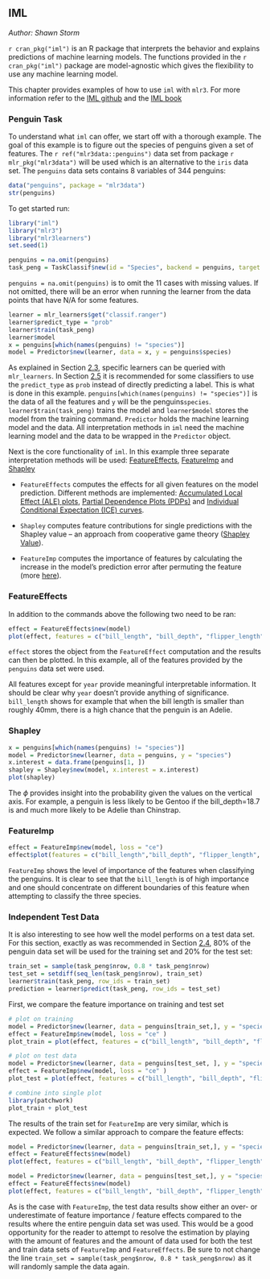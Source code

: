 ## IML {#iml}

*Author: Shawn Storm*

`r cran_pkg("iml")` is an R package that interprets the behavior and explains predictions of machine learning models. The functions provided in the `r cran_pkg("iml")` package are model-agnostic which gives the flexibility to use any machine learning model.

This chapter provides examples of how to use `iml` with `mlr3`. For more information refer to the  [IML github](https://github.com/christophM/iml) and the [IML book](https://christophm.github.io/interpretable-ml-book/)

### Penguin Task

To understand what `iml` can offer, we start off with a thorough example. The goal of this example is to figure out the species of penguins given a set of features. The `r ref("mlr3data::penguins")` data set from package `r mlr_pkg("mlr3data")` will be used which is an alternative to the `iris` data set.
The `penguins` data sets contains 8 variables of 344 penguins:

```r
data("penguins", package = "mlr3data")
str(penguins)
```



To get started run:

```r
library("iml")
library("mlr3")
library("mlr3learners")
set.seed(1)
```


```r
penguins = na.omit(penguins)
task_peng = TaskClassif$new(id = "Species", backend = penguins, target = "species")
```



`penguins = na.omit(penguins)` is to omit the 11 cases with missing values.
If not omitted, there will be an error when running the learner from the data points that have N/A for some features.


```r
learner = mlr_learners$get("classif.ranger")
learner$predict_type = "prob"
learner$train(task_peng)
learner$model
x = penguins[which(names(penguins) != "species")]
model = Predictor$new(learner, data = x, y = penguins$species)
```

As explained in Section [2.3](https://mlr3book.mlr-org.com/learners.html), specific learners can be queried with `mlr_learners`.
In Section [2.5](https://mlr3book.mlr-org.com/train-predict.html) it is recommended for some classifiers to use the `predict_type` as `prob` instead of directly predicting a label.
This is what is done in this example.
`penguins[which(names(penguins) != "species")]` is the data of all the features and `y` will be the penguins`species`.
`learner$train(task_peng)` trains the model and `learner$model` stores the model from the training command.
`Predictor` holds the machine learning model and the data.
All interpretation methods in `iml` need the machine learning model and the data to be wrapped in the `Predictor` object.

Next is the core functionality of `iml`. In this example three separate interpretation methods will be used: [FeatureEffects](https://github.com/christophM/iml/blob/master/R/FeatureEffects.R), [FeatureImp](https://github.com/christophM/iml/blob/master/R/FeatureImp.R) and [Shapley](https://github.com/christophM/iml/blob/master/R/Shapley.R)


* `FeatureEffects` computes the effects for all given features on the model prediction. Different methods are implemented: [Accumulated Local Effect (ALE) plots](https://christophm.github.io/interpretable-ml-book/ale.html), [Partial Dependence Plots (PDPs)](https://christophm.github.io/interpretable-ml-book/pdp.html) and [Individual Conditional Expectation (ICE) curves](https://christophm.github.io/interpretable-ml-book/ice.html).

* `Shapley` computes feature contributions for single predictions with the Shapley value -- an approach from cooperative game theory ([Shapley Value](https://christophm.github.io/interpretable-ml-book/shapley.html)).

* `FeatureImp` computes the importance of features by calculating the increase in the model's prediction error after permuting the feature (more [here](https://christophm.github.io/interpretable-ml-book/feature-importance.html#feature-importance)).


### FeatureEffects

In addition to the commands above the following two need to be ran:

```r
effect = FeatureEffects$new(model)
plot(effect, features = c("bill_length", "bill_depth", "flipper_length", "body_mass", "body_mass", "year"))
```

`effect` stores the object from the `FeatureEffect` computation and the results can then be plotted. In this example, all of the features provided by the `penguins` data set were used.


All features except for `year` provide meaningful interpretable information. It should be clear why `year` doesn't provide anything of significance. `bill_length` shows for example that when the bill length is smaller than roughly 40mm, there is a high chance that the penguin is an Adelie.

### Shapley

```r
x = penguins[which(names(penguins) != "species")]
model = Predictor$new(learner, data = penguins, y = "species")
x.interest = data.frame(penguins[1, ])
shapley = Shapley$new(model, x.interest = x.interest)
plot(shapley)
```

The $\phi$ provides insight into the probability given the values on the vertical axis. For example, a penguin is less likely to be Gentoo if the bill\_depth=18.7 is and much more likely to be Adelie than Chinstrap.


### FeatureImp

```r
effect = FeatureImp$new(model, loss = "ce")
effect$plot(features = c("bill_length","bill_depth", "flipper_length", "body_mass", "body_mass","year"))
```


`FeatureImp` shows the level of importance of the features when classifying the penguins. It is clear to see that the `bill_length` is of high importance and one should concentrate on different boundaries of this feature when attempting to classify the three species.



### Independent Test Data

It is also interesting to see how well the model performs on a test data set. For this section, exactly as was recommended in Section [2.4](https://mlr3book.mlr-org.com/train-predict.html), 80% of the penguin data set will be used for the training set and 20% for the test set:

```r
train_set = sample(task_peng$nrow, 0.8 * task_peng$nrow)
test_set = setdiff(seq_len(task_peng$nrow), train_set)
learner$train(task_peng, row_ids = train_set)
prediction = learner$predict(task_peng, row_ids = test_set)
```

First, we compare the feature importance on training and test set

```r
# plot on training
model = Predictor$new(learner, data = penguins[train_set,], y = "species")
effect = FeatureImp$new(model, loss = "ce" )
plot_train = plot(effect, features = c("bill_length", "bill_depth", "flipper_length", "body_mass", "body_mass", "year"))

# plot on test data
model = Predictor$new(learner, data = penguins[test_set, ], y = "species")
effect = FeatureImp$new(model, loss = "ce" )
plot_test = plot(effect, features = c("bill_length", "bill_depth", "flipper_length", "body_mass", "body_mass", "year"))

# combine into single plot
library(patchwork)
plot_train + plot_test
```

The results of the train set for `FeatureImp` are very similar, which is expected.
We follow a similar approach to compare the feature effects:

```r
model = Predictor$new(learner, data = penguins[train_set,], y = "species")
effect = FeatureEffects$new(model)
plot(effect, features = c("bill_length", "bill_depth", "flipper_length", "body_mass", "body_mass", "year"))
```


```r
model = Predictor$new(learner, data = penguins[test_set,], y = "species")
effect = FeatureEffects$new(model)
plot(effect, features = c("bill_length", "bill_depth", "flipper_length", "body_mass", "body_mass", "year"))
```

As is the case with `FeatureImp`, the test data results show either an over- or underestimate of feature importance / feature effects compared to the results where the entire penguin data set was used.
This would be a good opportunity for the reader to attempt to resolve the estimation by playing with the amount of features and the amount of data used for both the test and train data sets of `FeatureImp` and `FeatureEffects`.
Be sure to not change the line `train_set = sample(task_peng$nrow, 0.8 * task_peng$nrow)` as it will randomly sample the data again.
